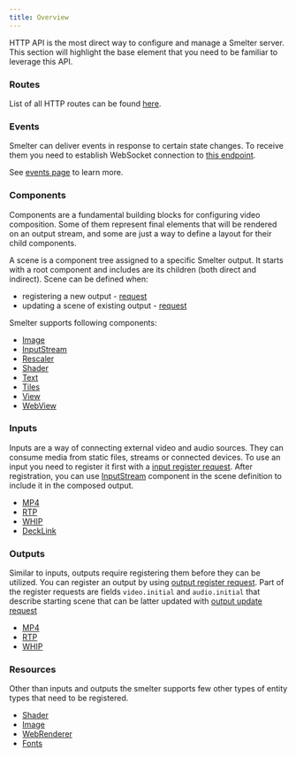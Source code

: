 ```yaml
---
title: Overview
---
```


HTTP API is the most direct way to configure and manage a Smelter server. This section
will highlight the base element that you need to be familiar to leverage this API.

### Routes

List of all HTTP routes can be found [here](/http-api/routes).

### Events

Smelter can deliver events in response to certain state changes. To receive them
you need to establish WebSocket connection to
[this endpoint](/http-api/routes#websocket-endpoint).

See [events page](/http-api/events) to learn more.

### Components

Components are a fundamental building blocks for configuring video composition. Some of them
represent final elements that will be rendered on an output stream, and some are just
a way to define a layout for their child components.

A scene is a component tree assigned to a specific Smelter output. It starts with a root
component and includes are its children (both direct and indirect). Scene can be defined
when:
- registering a new output - [request](/http-api/routes#register-output)
- updating a scene of existing output - [request](/http-api/routes#update-output)

Smelter supports following components:
- [Image](/http-api/components/image)
- [InputStream](/http-api/components/inputstream)
- [Rescaler](/http-api/components/rescaler)
- [Shader](/http-api/components/shader)
- [Text](/http-api/components/text)
- [Tiles](/http-api/components/tiles)
- [View](/http-api/components/view)
- [WebView](/http-api/components/webview)

### Inputs

Inputs are a way of connecting external video and audio sources. They can consume media from
static files, streams or connected devices. To use an input you need to register it first with
a [input register request](/http-api/routes#register-input). After registration, you can use
[InputStream](/http-api/components/inputstream) component in the scene definition to include
it in the composed output.

- [MP4](/http-api/inputs/mp4)
- [RTP](/http-api/inputs/rtp)
- [WHIP](/http-api/inputs/whip)
- [DeckLink](/http-api/inputs/decklink)

### Outputs

Similar to inputs, outputs require registering them before they can be utilized. You can register an output by using [output register request](/http-api/routes#register-output). Part of the register requests are fields `video.initial` and `audio.initial` that describe starting scene that can be latter updated with [output update request](/http-api/routes#update-output)

- [MP4](/http-api/outputs/mp4)
- [RTP](/http-api/outputs/rtp)
- [WHIP](/http-api/outputs/whip)

### Resources
Other than inputs and outputs the smelter supports few other types of entity types that need to be registered.
- [Shader](/http-api/resources/shader)
- [Image](/http-api/resources/image)
- [WebRenderer](/http-api/resources/web-renderer)
- [Fonts](/http-api/routes#register-font)

